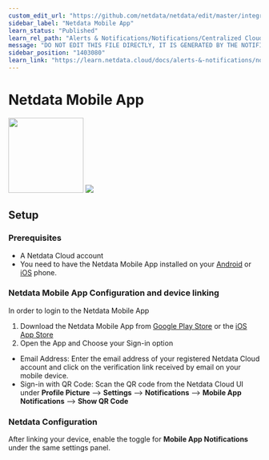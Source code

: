 ```yaml
---
custom_edit_url: "https://github.com/netdata/netdata/edit/master/integrations/cloud-notifications/metadata.yaml"
sidebar_label: "Netdata Mobile App"
learn_status: "Published"
learn_rel_path: "Alerts & Notifications/Notifications/Centralized Cloud Notifications"
message: "DO NOT EDIT THIS FILE DIRECTLY, IT IS GENERATED BY THE NOTIFICATION'S metadata.yaml FILE"
sidebar_position: "1403080"
learn_link: "https://learn.netdata.cloud/docs/alerts-&-notifications/notifications/centralized-cloud-notifications/netdata-mobile-app"
---
```



# Netdata Mobile App

<img src="https://netdata.cloud/img/netdata.png" width="150"/>

<img src="https://img.shields.io/badge/maintained%20by-Netdata-%2300ab44" />

## Setup

### Prerequisites

- A Netdata Cloud account
- You need to have the Netdata Mobile App installed on your [Android](https://play.google.com/store/apps/details?id=cloud.netdata.android&pli=1) or [iOS](https://apps.apple.com/in/app/netdata-mobile/id6474659622) phone.

### Netdata Mobile App Configuration and device linking

In order to login to the Netdata Mobile App

1. Download the Netdata Mobile App from [Google Play Store](https://play.google.com/store/apps/details?id=cloud.netdata.android&pli=1) or the [iOS App Store](https://apps.apple.com/in/app/netdata-mobile/id6474659622)
2. Open the App and Choose your Sign-in option
  - Email Address: Enter the email address of your registered Netdata Cloud account and click on the verification link received by email on your mobile device.
  - Sign-in with QR Code: Scan the QR code from the Netdata Cloud UI under **Profile Picture** --> **Settings** --> **Notifications** --> **Mobile App Notifications** --> **Show QR Code**

### Netdata Configuration

After linking your device, enable the toggle for **Mobile App Notifications** under the same settings panel.


